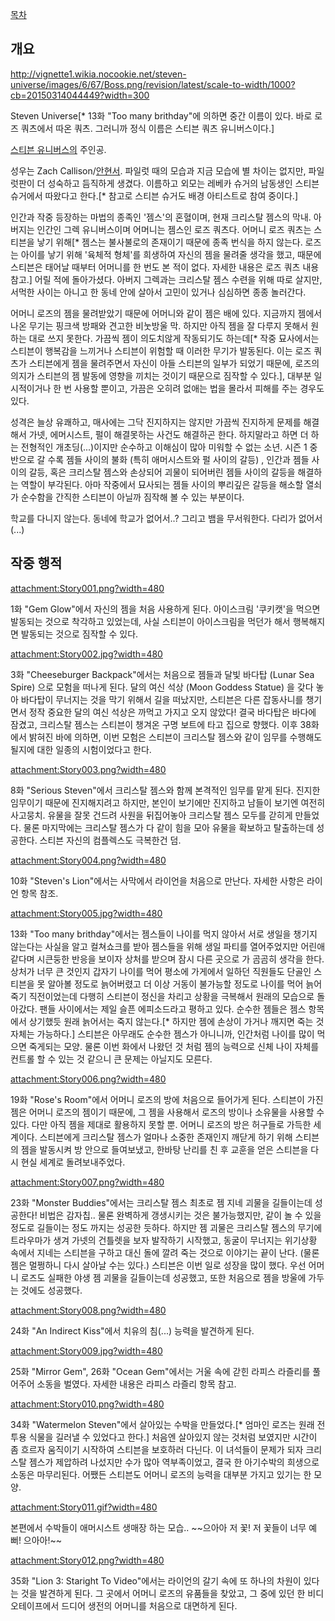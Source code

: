 [[목차]]

== 개요 ==
http://vignette1.wikia.nocookie.net/steven-universe/images/6/67/Boss.png/revision/latest/scale-to-width/1000?cb=20150314044449?width=300

Steven Universe[* 13화 "Too many brithday"에 의하면 중간 이름이 있다. 바로 로즈 쿼츠에서 따온 쿼츠. 그러니까 정식 이름은 스티븐 쿼츠 유니버스이다.]

[[스티븐 유니버스]]의 주인공.

성우는 Zach Callison/[[안현서]]. 파일럿 때의 모습과 지금 모습에 별 차이는 없지만, 파일럿판이 더 성숙하고 듬직하게 생겼다. 이름하고 외모는 레베카 슈거의 남동생인 스티븐 슈거에서 따왔다고 한다.[* 참고로 스티븐 슈거도 배경 아티스트로 참여 중이다.]

인간과 작중 등장하는 마법의 종족인 '젬스'의 혼혈이며, 현재 크리스탈 젬스의 막내. 아버지는 인간인 그렉 유니버스이며 어머니는 젬스인 로즈 쿼츠다. 어머니 로즈 쿼츠는 스티븐을 낳기 위해[* 젬스는 불사불로의 존재이기 때문에 종족 번식을 하지 않는다. 로즈는 아이를 낳기 위해 '육체적 형체'를 희생하여 자신의 젬을 물려줄 생각을 했고, 때문에 스티븐은 태어날 때부터 어머니를 한 번도 본 적이 없다. 자세한 내용은 로즈 쿼츠 내용 참고.] 어릴 적에 돌아가셨다. 아버지 그렉과는 크리스탈 젬스 수련을 위해 따로 살지만, 서먹한 사이는 아니고 한 동네 안에 살아서 고민이 있거나 심심하면 종종 놀러간다.

어머니 로즈의 젬을 물려받았기 때문에 어머니와 같이 젬은 배에 있다. 지금까지 젬에서 나온 무기는 핑크색 방패와 견고한 비눗방울 막. 하지만 아직 젬을 잘 다루지 못해서 원하는 대로 쓰지 못한다. 가끔씩 젬이 의도치않게 작동되기도 하는데[* 작중 묘사에서는 스티븐이 행복감을 느끼거나 스티븐이 위험할 때 이러한 무기가 발동된다. 이는 로즈 쿼츠가 스티븐에게 젬을 물려주면서 자신이 아들 스티븐의 일부가 되었기 때문에, 로즈의 의지가 스티븐의 젬 발동에 영향을 끼치는 것이기 때문으로 짐작할 수 있다.], 대부분 일시적이거나 한 번 사용할 뿐이고, 가끔은 오히려 없애는 법을 몰라서 피해를 주는 경우도 있다.

성격은 늘상 유쾌하고, 매사에는 그닥 진지하지는 않지만 가끔씩 진지하게 문제를 해결해서 가넷, 에머시스트, 펄이 해결못하는 사건도 해결하곤 한다. 하지말라고 하면 더 하는 전형적인 개초딩(...)이지만 순수하고 이해심이 많아 미워할 수 없는 소년. 시즌 1 중반으로 갈 수록 젬들 사이의 불화 (특히 애머시스트와 펄 사이의 갈등) , 인간과 젬들 사이의 갈등, 혹은 크리스탈 젬스와 손상되어 괴물이 되어버린 젬들 사이의 갈등을 해결하는 역할이 부각된다. 아마 작중에서 묘사되는 젬들 사이의 뿌리깊은 갈등을 해소할 열쇠가 순수함을 간직한 스티븐이 아닐까 짐작해 볼 수 있는 부분이다.

학교를 다니지 않는다. 동네에 학교가 없어서..? 그리고 뱀을 무서워한다. 다리가 없어서(...) 

== 작중 행적 ==
attachment:Story001.png?width=480

1화 "Gem Glow"에서 자신의 젬을 처음 사용하게 된다. 아이스크림 '쿠키캣'을 먹으면 발동되는 것으로 착각하고 있었는데, 사실 스티븐이 아이스크림을 먹던가 해서 행복해지면 발동되는 것으로 짐작할 수 있다.

attachment:Story002.jpg?width=480

3화 "Cheeseburger Backpack"에서는 처음으로 젬들과 달빛 바다탑 (Lunar Sea Spire) 으로 모험을 떠나게 된다. 달의 여신 석상 (Moon Goddess Statue) 을 갖다 놓아 바다탑이 무너지는 것을 막기 위해서 길을 떠났지만, 스티븐은 다른 잡동사니를 챙기면서 정작 중요한 달의 여신 석상은 까먹고 가지고 오지 않았다! 결국 바다탑은 바다에 잠겼고, 크리스탈 젬스는 스티븐이 챙겨온 구명 보트에 타고 집으로 향했다.
이후 38화에서 밝혀진 바에 의하면, 이번 모험은 스티븐이 크리스탈 젬스와 같이 임무를 수행해도 될지에 대한 일종의 시험이었다고 한다.

attachment:Story003.png?width=480

8화 "Serious Steven"에서 크리스탈 젬스와 함께 본격적인 임무를 맡게 된다. 진지한 임무이기 때문에 진지해지려고 하지만, 본인이 보기에만 진지하고 남들이 보기엔 여전히 사고뭉치. 유물을 잘못 건드려 사원을 뒤집어놓아 크리스탈 젬스 모두를 갇히게 만들었다. 물론 마지막에는 크리스탈 젬스가 다 같이 힘을 모아 유물을 확보하고 탈출하는데 성공한다. 스티븐 자신의 컴플렉스도 극복한건 덤.

attachment:Story004.png?width=480

10화 "Steven's Lion"에서는 사막에서 라이언을 처음으로 만난다. 자세한 사항은 라이언 항목 참조.

attachment:Story005.jpg?width=480

13화 "Too many brithday"에서는 젬스들이 나이를 먹지 않아서 서로 생일을 챙기지 않는다는 사실을 알고 컬쳐쇼크를 받아 젬스들을 위해 생일 파티를 열어주었지만 어린애 같다며 시큰둥한 반응을 보이자 상처를 받으며 잠시 다른 곳으로 가 곰곰히 생각을 한다. 상처가 너무 큰 것인지 갑자기 나이를 먹어 평소에 가게에서 일하던 직원들도 단골인 스티븐을 못 알아볼 정도로 늙어버렸고 더 이상 거동이 불가능할 정도로 나이를 먹어 늙어 죽기 직전이었는데 다행히 스티븐이 정신을 차리고 상황을 극복해서 원래의 모습으로 돌아갔다. 팬들 사이에서는 제일 슬픈 에피소드라고 평하고 있다.
순수한 젬들은 젬스 항목에서 상기했듯 원래 늙어서는 죽지 않는다.[* 하지만 젬에 손상이 가거나 깨지면 죽는 것 자체는 가능하다.] 스티븐은 아무래도 순수한 젬스가 아니니까, 인간처럼 나이를 많이 먹으면 죽게되는 모양. 물론 이번 화에서 나왔던 것 처럼 젬의 능력으로 신체 나이 자체를 컨트롤 할 수 있는 것 같으니 큰 문제는 아닐지도 모른다.

attachment:Story006.png?width=480

19화 "Rose's Room"에서 어머니 로즈의 방에 처음으로 들어가게 된다. 스티븐이 가진 젬은 어머니 로즈의 젬이기 때문에, 그 젬을 사용해서 로즈의 방이나 소유물을 사용할 수 있다. 다만 아직 젬을 제대로 활용하지 못할 뿐.
어머니 로즈의 방은 허구들로 가득한 세계이다. 스티븐에게 크리스탈 젬스가 얼마나 소중한 존재인지 깨닫게 하기 위해 스티븐의 젬을 발동시켜 방 안으로 들여보냈고, 한바탕 난리를 친 후 교훈을 얻은 스티븐을 다시 현실 세계로 돌려보내주었다.

attachment:Story007.png?width=480

23화 "Monster Buddies"에서는 크리스탈 젬스 최초로 젬 지네 괴물을 길들이는데 성공한다! 비법은 감자칩.. 물론 완벽하게 갱생시키는 것은 불가능했지만, 같이 놀 수 있을 정도로 길들이는 정도 까지는 성공한 듯하다. 하지만 젬 괴물은 크리스탈 젬스의 무기에 트라우마가 생겨 가넷의 건틀렛을 보자 발작하기 시작했고, 동굴이 무너지는 위기상황 속에서 지네는 스티븐을 구하고 대신 돌에 깔려 죽는 것으로 이야기는 끝이 난다. (물론 젬은 멀쩡하니 다시 살아날 수는 있다.)
스티븐은 이번 일로 성장을 많이 했다. 우선 어머니 로즈도 실패한 야생 젬 괴물을 길들이는데 성공했고, 또한 처음으로 젬을 방울에 가두는 것에도 성공했다.

attachment:Story008.png?width=480

24화 "An Indirect Kiss"에서  치유의 침(...) 능력을 발견하게 된다. 

attachment:Story009.jpg?width=480

25화 "Mirror Gem", 26화 "Ocean Gem"에서는 거울 속에 갇힌 라피스 라즐리를 풀어주어 소동을 벌였다. 자세한 내용은 라피스 라즐리 항목 참고.

attachment:Story010.png?width=480

34화 "Watermelon Steven"에서 살아있는 수박을 만들었다.[* 엄마인 로즈는 원래 전투용 식물을 길러낼 수 있었다고 한다.] 처음엔 살아있지 않는 것처럼 보였지만 시간이 좀 흐르자 움직이기 시작하여 스티븐을 보호하러 다닌다. 이 녀석들이 문제가 되자 크리스탈 젬스가 제압하려 나섰지만 수가 많아 역부족이었고, 결국 한 아기수박의 희생으로 소동은 마무리된다. 어쨌든 스티븐도 어머니 로즈의 능력을 대부분 가지고 있기는 한 모양.

attachment:Story011.gif?width=480

본편에서 수박들이 애머시스트 생매장 하는 모습.. ~~으아아 저 꽃! 저 꽃들이 너무 예뻐! 으아아!~~

attachment:Story012.png?width=480

35화 "Lion 3: Staright To Video"에서는 라이언의 갈기 속에 또 하나의 차원이 있다는 것을 발견하게 된다. 그 곳에서 어머니 로즈의 유품들을 찾았고, 그 중에 있던 한 비디오테이프에서 드디어 생전의 어머니를 처음으로 대면하게 된다.
